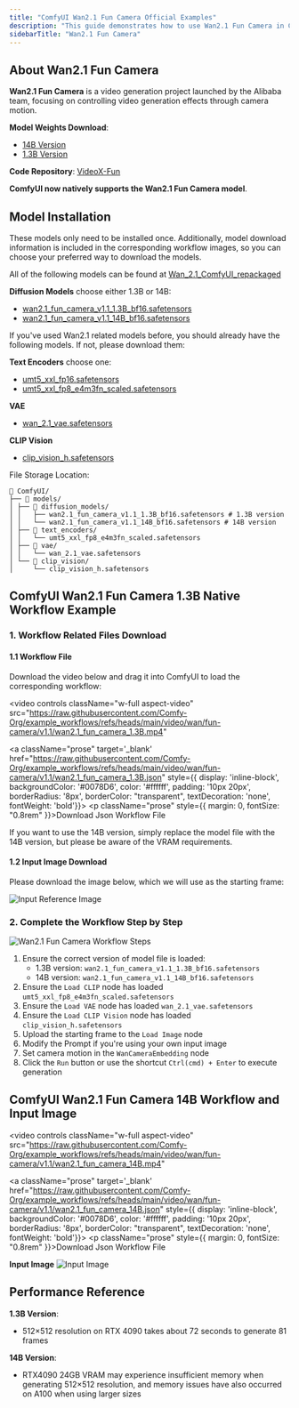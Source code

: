 ```yaml
---
title: "ComfyUI Wan2.1 Fun Camera Official Examples"
description: "This guide demonstrates how to use Wan2.1 Fun Camera in ComfyUI for video generation"
sidebarTitle: "Wan2.1 Fun Camera"
---
```



## About Wan2.1 Fun Camera

**Wan2.1 Fun Camera** is a video generation project launched by the Alibaba team, focusing on controlling video generation effects through camera motion.

**Model Weights Download**:
- [14B Version](https://huggingface.co/alibaba-pai/Wan2.1-Fun-V1.1-14B-Control-Camera)
- [1.3B Version](https://huggingface.co/alibaba-pai/Wan2.1-Fun-V1.1-1.3B-Control-Camera)

**Code Repository**: [VideoX-Fun](https://github.com/aigc-apps/VideoX-Fun)

**ComfyUI now natively supports the Wan2.1 Fun Camera model**.

<UpdateReminder/>

## Model Installation

These models only need to be installed once. Additionally, model download information is included in the corresponding workflow images, so you can choose your preferred way to download the models.

All of the following models can be found at [Wan_2.1_ComfyUI_repackaged](https://huggingface.co/Comfy-Org/Wan_2.1_ComfyUI_repackaged)

**Diffusion Models** choose either 1.3B or 14B:
- [wan2.1_fun_camera_v1.1_1.3B_bf16.safetensors](https://huggingface.co/Comfy-Org/Wan_2.1_ComfyUI_repackaged/resolve/main/split_files/diffusion_models/wan2.1_fun_camera_v1.1_1.3B_bf16.safetensors)
- [wan2.1_fun_camera_v1.1_14B_bf16.safetensors](https://huggingface.co/Comfy-Org/Wan_2.1_ComfyUI_repackaged/resolve/main/split_files/diffusion_models/wan2.1_fun_camera_v1.1_14B_bf16.safetensors)

If you've used Wan2.1 related models before, you should already have the following models. If not, please download them:

**Text Encoders** choose one:
- [umt5_xxl_fp16.safetensors](https://huggingface.co/Comfy-Org/Wan_2.1_ComfyUI_repackaged/resolve/main/split_files/text_encoders/umt5_xxl_fp16.safetensors)
- [umt5_xxl_fp8_e4m3fn_scaled.safetensors](https://huggingface.co/Comfy-Org/Wan_2.1_ComfyUI_repackaged/resolve/main/split_files/text_encoders/umt5_xxl_fp8_e4m3fn_scaled.safetensors)

**VAE**
- [wan_2.1_vae.safetensors](https://huggingface.co/Comfy-Org/Wan_2.1_ComfyUI_repackaged/resolve/main/split_files/vae/wan_2.1_vae.safetensors)

**CLIP Vision**
- [clip_vision_h.safetensors](https://huggingface.co/Comfy-Org/Wan_2.1_ComfyUI_repackaged/resolve/main/split_files/clip_vision/clip_vision_h.safetensors)

File Storage Location:

```
📂 ComfyUI/
├── 📂 models/
│ ├── 📂 diffusion_models/
│ │   ├── wan2.1_fun_camera_v1.1_1.3B_bf16.safetensors # 1.3B version
│ │   └── wan2.1_fun_camera_v1.1_14B_bf16.safetensors # 14B version
│ ├── 📂 text_encoders/
│ │   └── umt5_xxl_fp8_e4m3fn_scaled.safetensors
│ ├── 📂 vae/
│ │   └── wan_2.1_vae.safetensors
│ └── 📂 clip_vision/
│     └── clip_vision_h.safetensors
```

## ComfyUI Wan2.1 Fun Camera 1.3B Native Workflow Example

### 1. Workflow Related Files Download

#### 1.1 Workflow File

Download the video below and drag it into ComfyUI to load the corresponding workflow:

<video
  controls
  className="w-full aspect-video"
  src="https://raw.githubusercontent.com/Comfy-Org/example_workflows/refs/heads/main/video/wan/fun-camera/v1.1/wan2.1_fun_camera_1.3B.mp4"
></video>

<a className="prose"  target='_blank'  href="https://raw.githubusercontent.com/Comfy-Org/example_workflows/refs/heads/main/video/wan/fun-camera/v1.1/wan2.1_fun_camera_1.3B.json" style={{ display: 'inline-block', backgroundColor: '#0078D6', color: '#ffffff', padding: '10px 20px', borderRadius: '8px', borderColor: "transparent", textDecoration: 'none', fontWeight: 'bold'}}>
    <p className="prose" style={{ margin: 0, fontSize: "0.8rem" }}>Download Json Workflow File</p>
</a>

<Note>
If you want to use the 14B version, simply replace the model file with the 14B version, but please be aware of the VRAM requirements.
</Note>

#### 1.2 Input Image Download

Please download the image below, which we will use as the starting frame:

![Input Reference Image](https://raw.githubusercontent.com/Comfy-Org/example_workflows/refs/heads/main/video/wan/fun-camera/v1.1/wan2.1_fun_camera_1.3B_input.jpg)

### 2. Complete the Workflow Step by Step

![Wan2.1 Fun Camera Workflow Steps](/images/tutorial/video/wan/wan2-1-fun-camera-1-3b-step-guide.jpg)

1. Ensure the correct version of model file is loaded:
   - 1.3B version: `wan2.1_fun_camera_v1.1_1.3B_bf16.safetensors`
   - 14B version: `wan2.1_fun_camera_v1.1_14B_bf16.safetensors`
2. Ensure the `Load CLIP` node has loaded `umt5_xxl_fp8_e4m3fn_scaled.safetensors`
3. Ensure the `Load VAE` node has loaded `wan_2.1_vae.safetensors`
4. Ensure the `Load CLIP Vision` node has loaded `clip_vision_h.safetensors`
5. Upload the starting frame to the `Load Image` node
6. Modify the Prompt if you're using your own input image
7. Set camera motion in the `WanCameraEmbedding` node
8. Click the `Run` button or use the shortcut `Ctrl(cmd) + Enter` to execute generation

## ComfyUI Wan2.1 Fun Camera 14B Workflow and Input Image

<video
  controls
  className="w-full aspect-video"
  src="https://raw.githubusercontent.com/Comfy-Org/example_workflows/refs/heads/main/video/wan/fun-camera/v1.1/wan2.1_fun_camera_14B.mp4"
></video>

<a className="prose"  target='_blank'  href="https://raw.githubusercontent.com/Comfy-Org/example_workflows/refs/heads/main/video/wan/fun-camera/v1.1/wan2.1_fun_camera_14B.json" style={{ display: 'inline-block', backgroundColor: '#0078D6', color: '#ffffff', padding: '10px 20px', borderRadius: '8px', borderColor: "transparent", textDecoration: 'none', fontWeight: 'bold'}}>
    <p className="prose" style={{ margin: 0, fontSize: "0.8rem" }}>Download Json Workflow File</p>
</a>

**Input Image**
![Input Image](https://raw.githubusercontent.com/Comfy-Org/example_workflows/refs/heads/main/video/wan/fun-camera/v1.1/wan2.1_fun_camera_14B_input.jpg)

## Performance Reference

**1.3B Version**:
- 512×512 resolution on RTX 4090 takes about 72 seconds to generate 81 frames

**14B Version**:
- RTX4090 24GB VRAM may experience insufficient memory when generating 512×512 resolution, and memory issues have also occurred on A100 when using larger sizes
